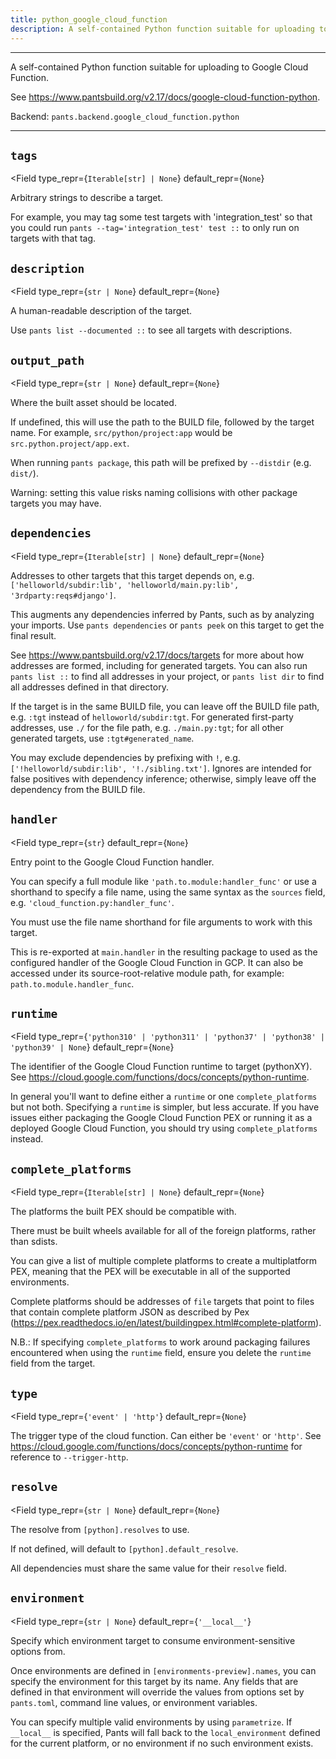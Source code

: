 ```yaml
---
title: python_google_cloud_function
description: A self-contained Python function suitable for uploading to Google Cloud Function.
---
```



---

A self-contained Python function suitable for uploading to Google Cloud Function.

See https://www.pantsbuild.org/v2.17/docs/google-cloud-function-python.

Backend: <span className="color--primary">`pants.backend.google_cloud_function.python`</span>

---

<span className={styles.options}>

## `tags`

<Field
    type_repr={`Iterable[str] | None`}
    default_repr={`None`}
>

Arbitrary strings to describe a target.

For example, you may tag some test targets with &#x27;integration_test&#x27; so that you could run `pants --tag='integration_test' test ::` to only run on targets with that tag.

</Field>

## `description`

<Field
    type_repr={`str | None`}
    default_repr={`None`}
>

A human-readable description of the target.

Use `pants list --documented ::` to see all targets with descriptions.

</Field>

## `output_path`

<Field
    type_repr={`str | None`}
    default_repr={`None`}
>

Where the built asset should be located.

If undefined, this will use the path to the BUILD file, followed by the target name. For example, `src/python/project:app` would be `src.python.project/app.ext`.

When running `pants package`, this path will be prefixed by `--distdir` (e.g. `dist/`).

Warning: setting this value risks naming collisions with other package targets you may have.

</Field>

## `dependencies`

<Field
    type_repr={`Iterable[str] | None`}
    default_repr={`None`}
>

Addresses to other targets that this target depends on, e.g. `['helloworld/subdir:lib', 'helloworld/main.py:lib', '3rdparty:reqs#django']`.

This augments any dependencies inferred by Pants, such as by analyzing your imports. Use `pants dependencies` or `pants peek` on this target to get the final result.

See https://www.pantsbuild.org/v2.17/docs/targets for more about how addresses are formed, including for generated targets. You can also run `pants list ::` to find all addresses in your project, or `pants list dir` to find all addresses defined in that directory.

If the target is in the same BUILD file, you can leave off the BUILD file path, e.g. `:tgt` instead of `helloworld/subdir:tgt`. For generated first-party addresses, use `./` for the file path, e.g. `./main.py:tgt`; for all other generated targets, use `:tgt#generated_name`.

You may exclude dependencies by prefixing with `!`, e.g. `['!helloworld/subdir:lib', '!./sibling.txt']`. Ignores are intended for false positives with dependency inference; otherwise, simply leave off the dependency from the BUILD file.

</Field>

## `handler`

<Field
    type_repr={`str`}
    default_repr={`None`}
>

Entry point to the Google Cloud Function handler.

You can specify a full module like `'path.to.module:handler_func'` or use a shorthand to specify a file name, using the same syntax as the `sources` field, e.g. `'cloud_function.py:handler_func'`.

You must use the file name shorthand for file arguments to work with this target.

This is re-exported at `main.handler` in the resulting package to used as the configured handler of the Google Cloud Function in GCP. It can also be accessed under its source-root-relative module path, for example: `path.to.module.handler_func`.

</Field>

## `runtime`

<Field
    type_repr={`'python310' | 'python311' | 'python37' | 'python38' | 'python39' | None`}
    default_repr={`None`}
>

The identifier of the Google Cloud Function runtime to target (pythonXY). See https://cloud.google.com/functions/docs/concepts/python-runtime.

In general you&#x27;ll want to define either a `runtime` or one `complete_platforms` but not both. Specifying a `runtime` is simpler, but less accurate. If you have issues either packaging the Google Cloud Function PEX or running it as a deployed Google Cloud Function, you should try using `complete_platforms` instead.

</Field>

## `complete_platforms`

<Field
    type_repr={`Iterable[str] | None`}
    default_repr={`None`}
>

The platforms the built PEX should be compatible with.

There must be built wheels available for all of the foreign platforms, rather than sdists.

You can give a list of multiple complete platforms to create a multiplatform PEX, meaning that the PEX will be executable in all of the supported environments.

Complete platforms should be addresses of `file` targets that point to files that contain complete platform JSON as described by Pex (https://pex.readthedocs.io/en/latest/buildingpex.html#complete-platform).

N.B.: If specifying `complete_platforms` to work around packaging failures encountered when using the `runtime` field, ensure you delete the `runtime` field from the target.

</Field>

## `type`

<Field
    type_repr={`'event' | 'http'`}
    default_repr={`None`}
>

The trigger type of the cloud function. Can either be `'event'` or `'http'`. See https://cloud.google.com/functions/docs/concepts/python-runtime for reference to `--trigger-http`.

</Field>

## `resolve`

<Field
    type_repr={`str | None`}
    default_repr={`None`}
>

The resolve from `[python].resolves` to use.

If not defined, will default to `[python].default_resolve`.

All dependencies must share the same value for their `resolve` field.

</Field>

## `environment`

<Field
    type_repr={`str | None`}
    default_repr={`'__local__'`}
>

Specify which environment target to consume environment-sensitive options from.

Once environments are defined in `[environments-preview].names`, you can specify the environment for this target by its name. Any fields that are defined in that environment will override the values from options set by `pants.toml`, command line values, or environment variables.

You can specify multiple valid environments by using `parametrize`. If `__local__` is specified, Pants will fall back to the `local_environment` defined for the current platform, or no environment if no such environment exists.

</Field>

</span>
